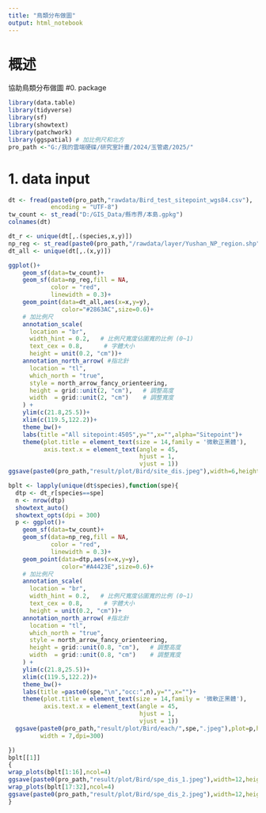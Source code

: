 ```yaml
---
title: "鳥類分布做圖"
output: html_notebook
---
```

# 概述
協助鳥類分布做圖
#0. package
```r
library(data.table)
library(tidyverse)
library(sf)
library(showtext)
library(patchwork)
library(ggspatial) # 加比例尺和北方
pro_path <-"G:/我的雲端硬碟/研究室計畫/2024/玉管處/2025/" 
```
# 1. data input 
```r
dt <- fread(paste0(pro_path,"rawdata/Bird_test_sitepoint_wgs84.csv"),
            encoding = "UTF-8")
tw_count <- st_read("D:/GIS_Data/縣市界/本島.gpkg")
colnames(dt)

dt_r <- unique(dt[,.(species,x,y)])
np_reg <- st_read(paste0(pro_path,"/rawdata/layer/Yushan_NP_region.shp"))
dt_all <- unique(dt[,.(x,y)])

ggplot()+
    geom_sf(data=tw_count)+
    geom_sf(data=np_reg,fill = NA,
            color = "red",
            linewidth = 0.3)+
    geom_point(data=dt_all,aes(x=x,y=y),
               color="#2863AC",size=0.6)+
    # 加比例尺
    annotation_scale(
      location = "br",    
      width_hint = 0.2,   # 比例尺寬度佔圖寬的比例 (0~1)
      text_cex = 0.8,      # 字體大小
      height = unit(0.2, "cm"))+
    annotation_north_arrow( #指北針
      location = "tl", 
      which_north = "true",
      style = north_arrow_fancy_orienteering,
      height = grid::unit(2, "cm"),   # 調整高度
      width  = grid::unit(2, "cm")    # 調整寬度
    ) +
    ylim(c(21.8,25.5))+
    xlim(c(119.5,122.2))+
    theme_bw()+
    labs(title ="All sitepoint:4505",y="",x="",alpha="Sitepoint")+ 
    theme(plot.title = element_text(size = 14,family = '微軟正黑體'),
          axis.text.x = element_text(angle = 45, 
                                     hjust = 1, 
                                     vjust = 1))
ggsave(paste0(pro_path,"result/plot/Bird/site_dis.jpeg"),width=6,height = 7.5)

bplt <- lapply(unique(dt$species),function(spe){
  dtp <- dt_r[species==spe]
  n <- nrow(dtp)
  showtext_auto()
  showtext_opts(dpi = 300)
  p <- ggplot()+
    geom_sf(data=tw_count)+
    geom_sf(data=np_reg,fill = NA,
            color = "red",
            linewidth = 0.3)+
    geom_point(data=dtp,aes(x=x,y=y),
               color="#A4423E",size=0.6)+
    # 加比例尺
    annotation_scale(
      location = "br",    
      width_hint = 0.2,   # 比例尺寬度佔圖寬的比例 (0~1)
      text_cex = 0.8,      # 字體大小
      height = unit(0.2, "cm"))+
    annotation_north_arrow( #指北針
      location = "tl", 
      which_north = "true",
      style = north_arrow_fancy_orienteering,
      height = grid::unit(0.8, "cm"),   # 調整高度
      width  = grid::unit(0.8, "cm")    # 調整寬度
    ) +
    ylim(c(21.8,25.5))+
    xlim(c(119.5,122.2))+
    theme_bw()+
    labs(title =paste0(spe,"\n","occ:",n),y="",x="")+ 
    theme(plot.title = element_text(size = 14,family = '微軟正黑體'),
          axis.text.x = element_text(angle = 45, 
                                     hjust = 1, 
                                     vjust = 1))
  ggsave(paste0(pro_path,"result/plot/Bird/each/",spe,".jpeg"),plot=p,height = 8,
         width = 7,dpi=300)

})
bplt[[1]]
{
wrap_plots(bplt[1:16],ncol=4)
ggsave(paste0(pro_path,"result/plot/Bird/spe_dis_1.jpeg"),width=12,height = 16)
wrap_plots(bplt[17:32],ncol=4)
ggsave(paste0(pro_path,"result/plot/Bird/spe_dis_2.jpeg"),width=12,height = 16)
}
```


